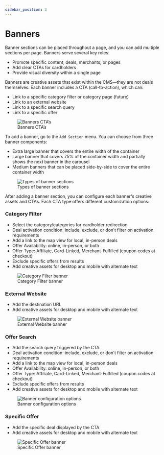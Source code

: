 ```yaml
---
sidebar_position: 3
---
```



# Banners

Banner sections can be placed throughout a page, and you can add multiple sections per page. Banners serve several key roles:
- Promote specific content, deals, merchants, or pages
- Add clear CTAs for cardholders
- Provide visual diversity within a single page

Banners are creative assets that exist within the CMS—they are not deals themselves. Each banner includes a CTA (call-to-action), which can:
- Link to a specific category filter or category page (future)
- Link to an external website
- Link to a specific search query
- Link to a specific offer
<figure>
    <Image img={require('./images/edit_banners_1.png')} alt="Banners CTA’s" style={{ marginTop: '20px',  maxWidth: '600px'}}/>
    <figcaption style={{fontStyle: 'italic', fontSize: 'smaller', fontFamily: 'sans-serif', marginBottom: '50px'}}>Banners CTA’s</figcaption>
</figure>

To add a banner, go to the `Add Section` menu. You can choose from three banner components:
- Extra large banner that covers the entire width of the container
- Large banner that covers 75% of the container width and partially shows the next banner in the carousel
- Medium banners that can be placed side-by-side to cover the entire container width
<figure>
    <Image img={require('./images/edit_banners_2.png')} alt="Types of banner sections" style={{ marginTop: '20px', maxWidth: '600px'}}/>
    <figcaption style={{fontStyle: 'italic', fontSize: 'smaller', fontFamily: 'sans-serif', marginBottom: '50px'}}>Types of banner sections</figcaption>
</figure>

After adding a banner section, you can configure each banner's creative assets and CTAs.
Each CTA type offers different customization options:
### Category Filter
- Select the category/categories for cardholder redirection
- Deal activation condition: include, exclude, or don't filter on activation requirements
- Add a link to the map view for local, in-person deals
- Offer Availability: online, in-person, or both
- Offer Type: Affiliate, Card-Linked, Merchant-Fulfilled (coupon codes at checkout)
- Exclude specific offers from results
- Add creative assets for desktop and mobile with alternate text
<figure>
    <Image img={require('./images/edit_banners_3.png')} alt="Category Filter banner" style={{ marginTop: '20px', maxWidth: '600px'}}/>
    <figcaption style={{fontStyle: 'italic', fontSize: 'smaller', fontFamily: 'sans-serif', marginBottom: '50px'}}>Category Filter banner</figcaption>
</figure>

### External Website
- Add the destination URL
- Add creative assets for desktop and mobile with alternate text
<figure>
    <Image img={require('./images/edit_banners_4.png')} alt="External Website banner" style={{ marginTop: '20px', maxWidth: '600px'}}/>
    <figcaption style={{fontStyle: 'italic', fontSize: 'smaller', fontFamily: 'sans-serif', marginBottom: '50px'}}>External Website banner</figcaption>
</figure>

### Offer Search
- Add the search query triggered by the CTA
- Deal activation condition: include, exclude, or don't filter on activation requirements
- Add a link to the map view for local, in-person deals
- Offer Availability: online, in-person, or both
- Offer Type: Affiliate, Card-Linked, Merchant-Fulfilled (coupon codes at checkout)
- Exclude specific offers from results
- Add creative assets for desktop and mobile with alternate text
<figure>
    <Image img={require('./images/edit_banners_5.png')} alt="Banner configuration options" style={{ marginTop: '20px', maxWidth: '600px'}}/>
    <figcaption style={{fontStyle: 'italic', fontSize: 'smaller', fontFamily: 'sans-serif', marginBottom: '50px'}}>Banner configuration options</figcaption>
</figure>

### Specific Offer
- Add the specific deal displayed by the CTA
- Add creative assets for desktop and mobile with alternate text
<figure>
    <Image img={require('./images/edit_banners_6.png')} alt="Specific Offer banner" style={{ marginTop: '20px', maxWidth: '600px'}}/>
    <figcaption style={{fontStyle: 'italic', fontSize: 'smaller', fontFamily: 'sans-serif', marginBottom: '50px'}}>Specific Offer banner</figcaption>
</figure>